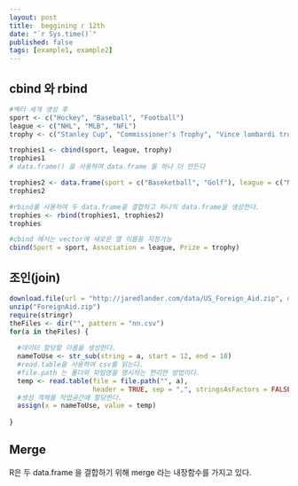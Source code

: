 ```yaml
---
layout: post
title:  beggining r 12th
date: "`r Sys.time()`"
published: false
tags: [example1, example2]
---
```


## cbind 와 rbind

```r

#벡터 세개 생성 후 
sport <- c("Hockey", "Baseball", "Football")
league <- c("NHL", "MLB", "NFL")
trophy <- c("Stanley Cup", "Commissioner's Trophy", "Vince lombardi trophy")

trophies1 <- cbind(sport, league, trophy)
trophies1
# data.frame() 을 사용하여 data.frame 을 하나 더 만든다

trophies2 <- data.frame(sport = c("Baseketball", "Golf"), league = c("NBA", "PGA"), trophy = c("Larry trophy", "Wanamaker"), stringsAsFactors = FALSE)
trophies2

#rbind를 사용하여 두 data.frame을 결합하고 하나의 data.frame을 생성한다.
trophies <- rbind(trophies1, trophies2)
trophies

#cbind 에서는 vector에 새로운 열 이름을 지정가능
cbind(Sport = sport, Association = league, Prize = trophy)


```

## 조인(join)

```r

download.file(url = "http://jaredlander.com/data/US_Foreign_Aid.zip", destfile = "ForeignAid.zip")
unzip("ForeignAid.zip")
require(stringr)
theFiles <- dir("", pattern = "nn.csv")
for(a in theFiles) {
  
  #데이터 할당할 이름을 생성한다.
  nameToUse <- str_sub(string = a, start = 12, end = 18)
  #read.table을 사용하여 csv를 읽는다.
  #file.path 는 폴더와 파일명을 명시하는 편리한 방법이다.
  temp <- read.table(file = file.path("", a),
                     header = TRUE, sep = ",", stringsAsFactors = FALSE)
  #생성 객체를 작업공간에 할당한다.
  assign(x = nameToUse, value = temp)
  
}

```

## Merge 

R은 두 data.frame 을 결합하기 위해 merge 라는 내장함수를 가지고 있다.

